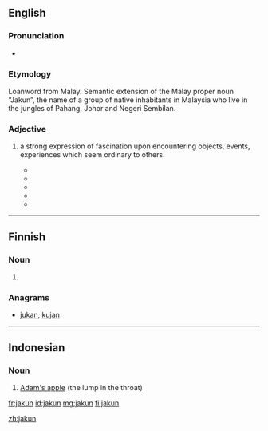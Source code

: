 ==English==

===Pronunciation===
* {{IPA|/dʒʌkun/|lang=en}}

===Etymology===
Loanword from Malay. Semantic extension of the Malay proper noun “Jakun”, the name of a group of native inhabitants in Malaysia who live in the jungles of Pahang, Johor and Negeri Sembilan.

===Adjective===
{{en-adjective}}

# {{lb|en|informal|derogatory}} a strong expression of fascination upon encountering objects, events, experiences which seem ordinary to others.
#* {{quote-book|year=2009|date=February 9|title=The Jakun Tourist A Jakun Tourist’s Worst Nightmare…|
|passage=A jakun tourist’s worst nightmare…is an idiot who simply cannot see that people want to take photographs & simply stands right in front of the object jakun tourists want to photograph, & lingers around it.}}
#* {{quote-book|year=2013|date=May 17|author=Joel Wong|title=ONE Asia MMA Summit 2013: The Recap|
|passage=Yes, it was one of the many jakun moments I had while in Singapore.}}
#* {{quote-book|year=2015|date=December 26|author=The Halal Food Blog|title= Jinjja Chicken
|passage=And it’s popular foods in Korean culture that apparently so many of our readers are familiar with it all! But of course, we all jakun lah LOL.}}
#* {{quote-book|year=2015|date=June 26|author=shaolintiger|title= Frog Porridge, Chicken Rice & the Journey Home
|passage=Sorry so jakun, need to post a picture of my Uber because it looks like a Bentley.}}
#* {{quote-book|year=2016|date=March 18|author=fatinabilaah||title= [Twitter feed]|passage=I was so jakun with the pen thingy and this happened hehe I feel like a kid.}}


----

==Finnish==

===Noun===
{{head|fi|noun form}}

# {{fi-form of|jakku|case=genitive|pl=singular}}

===Anagrams===
* [[jukan#Finnish|jukan]], [[kujan#Finnish|kujan]]

----

==Indonesian==

===Noun===
{{id-noun}}

# [[Adam's apple]] (the lump in the throat)

{{tbot entry|Indonesian|Adam's apple|2009|January|id}}

[[fr:jakun]]
[[id:jakun]]
[[mg:jakun]]
[[fi:jakun]]


[[zh:jakun]]